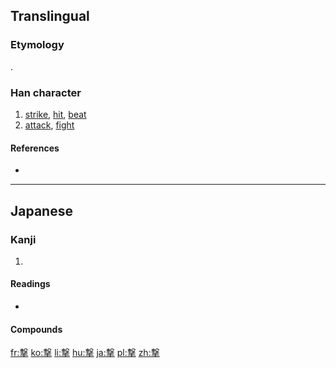 {{also|擊|击}}
==Translingual==
{{Han simplified forms|擊|撃|击}}

===Etymology===
{{Han simp|擊|f=𣪠|t=軗}}.

===Han character===
{{Han char|rn=64|rad=手|as=11|sn=15|four=|canj=JEQ,XJEQ|ids=⿱軗手}}

# [[strike]], [[hit]], [[beat]]
# [[attack]], [[fight]]

====References====
* {{Han ref|kx=0453.191|dkj=12674|hdz=31940.021|uh=6483|ud=25731}}

----

==Japanese==

===Kanji===
{{ja-kanji|grade=c|rs=手11|style=s|kyu=擊}}

# {{defn|lang=ja|sort=手11}}

====Readings====
* {{ja-readings|goon=[[きゃく]] (kyaku) {{non-joyo-reading}}|kanon=[[けき]] (keki) {{non-joyo-reading}}|kanyoon=[[げき]] (geki)|kun=[[うつ]] (utsu)}}

====Compounds====
{{der3
|{{ja-r|撃つ|うつ}}
|{{ja-r|攻撃|こうげき}}
|{{ja-r|遊撃手|ゆうげきしゅ}}
|{{ja-r|突撃|とつげき}}
|{{ja-r|襲撃|しゅうげき}}
|{{ja-r|目撃|もくげき}}
|{{ja-r|雷撃|らいげき}}
|{{ja-r|撃退|げきたい|gloss=[[repel]]}}
|{{ja-r|銃撃|じゅうげき}}
|{{ja-r|衝撃|しょうげき}}
|{{ja-r|迎撃|らいげき}}
|{{ja-r|目撃者|もくげきしゃ}}
|{{ja-r|邀撃|ようげき}}
|{{ja-r|駁撃|ばくげき}}
|{{ja-r|相撃ち|あいうち}}
|{{ja-r|出撃|しゅつげき}}
|{{ja-r|進撃|しんげき}}
}}

[[fr:撃]]
[[ko:撃]]
[[li:撃]]
[[hu:撃]]
[[ja:撃]]
[[pl:撃]]
[[zh:撃]]
